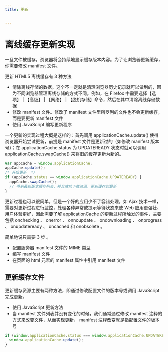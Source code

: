 ```yaml
---
title: 更新


---
```


# 离线缓存更新实现

一旦文件被缓存，浏览器将会持续地显示缓存版本内容。为了让浏览器更新缓存，你需要修改 manifest 文件。

更新 HTML5 离线缓存有 3 种方法

- 清除离线存储的数据。这个不一定就是清理浏览器历史记录就可以做到的，因为不同浏览器管理离线存储的方式不同。例如，在 Firefox 中需要选择【选项】 | 【高级】 | 【网络】 |
  【脱机存储】命令，然后在其中清除离线存储数据
- 修改 manifest 文件。修改了 manifest 文件里所罗列的文件也不会更新缓存，而是要更新 manifest 文件
- 使用 JavaScript 编写更新程序

一个更新的实现过程大概是这样的：首先调用 applicationCache.update() 使得浏览器开始尝试更新，前提是 manifest 文件是更新过的（如修改 manifest 版本号）；在
applicationCache.status 为 UPDATEREADY 状态时就可以调用 applicationCache.swapCache() 来将旧的缓存更新为新的。

```js
var appCache = window.applicationCache;
appCache.update();
/* 开始更新  */
if (appCache.status == window.applicationCache.UPDATEREADY) {
  appCache.swapCache();
  // 得到最新版本缓存列表，并且成功下载资源，更新缓存到最新
}
```

更新过程也可以很简单，但是一个好的应用少不了容错处理，如 Ajax 技术一样，需要对更新过程进行监控，处理各种异常或提示等待状态来使 Web 应用更强壮、用户体验更好，因此需要了解 applicationCache 的更新过程所触发的事件，主要包括 onchecking 、 onerror 、 onnoupdate 、 ondownloading 、 onprogress 、 onupdateready 、 oncached 和 onobsolete 。

简单地说只需要 3 步 。

- 配置服务器 manifest 文件的 MIME 类型
- 编写 manifest 文件
- 在页面的 html 元素的 manifest 属性中引用 manifest 文件

## 更新缓存文件

更新缓存资源主要有两种方法，即通过修改配置文件的版本号或调用 JavaScript 完成更新。

- 使用 JavaScript 更新方法
- 当 manifest 文件列表并没有变化的时候，我们通常通过修改 manifest 注释的方式来改变文件，从而实现更新， manifest 注释改变就是指配置文件的版本号

```js
if (window.applicationCache.status === window.applicationCache.UPDATEREADY) {
  window.applicationCache.update();
}
```

            